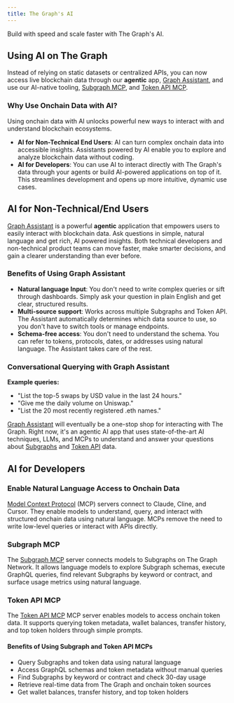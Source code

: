 ```yaml
---
title: The Graph's AI
---
```


Build with speed and scale faster with The Graph's AI.

## Using AI on The Graph

Instead of relying on static datasets or centralized APIs, you can now access live blockchain data through our **agentic** app, [Graph Assistant](/ai-suite/graph-assistant/introduction/), and use our AI-native tooling, [Subgraph MCP](/ai-suite/subgraph-mcp/introduction/), and [Token API MCP](/ai-suite/token-api-mcp/introduction/).

### Why Use Onchain Data with AI?

Using onchain data with AI unlocks powerful new ways to interact with and understand blockchain ecosystems.

- **AI for Non-Technical End Users**: AI can turn complex onchain data into accessible insights. Assistants powered by AI enable you to explore and analyze blockchain data without coding.
- **AI for Developers**: You can use AI to interact directly with The Graph's data through your agents or build AI-powered applications on top of it. This streamlines development and opens up more intuitive, dynamic use cases.

## AI for Non-Technical/End Users

[Graph Assistant](/ai-suite/graph-assistant/introduction/) is a powerful **agentic** application that empowers users to easily interact with blockchain data. Ask questions in simple, natural language and get rich, AI powered insights. Both technical developers and non-technical product teams can move faster, make smarter decisions, and gain a clearer understanding than ever before.

### Benefits of Using Graph Assistant

- **Natural language Input**: You don't need to write complex queries or sift through dashboards. Simply ask your question in plain English and get clear, structured results.
- **Multi-source support**: Works across multiple Subgraphs and Token API. The Assistant automatically determines which data source to use, so you don't have to switch tools or manage endpoints.
- **Schema-free access**: You don't need to understand the schema. You can refer to tokens, protocols, dates, or addresses using natural language. The Assistant takes care of the rest.

### Conversational Querying with Graph Assistant

**Example queries:**

- "List the top-5 swaps by USD value in the last 24 hours."
- "Give me the daily volume on Uniswap."
- "List the 20 most recently registered .eth names."

[Graph Assistant](/ai-suite/graph-assistant/introduction/) will eventually be a one-stop shop for interacting with The Graph. Right now, it's an agentic AI app that uses state-of-the-art AI techniques, LLMs, and MCPs to understand and answer your questions about [Subgraphs](/subgraphs/developing/subgraphs/) and [Token API](/token-api/quick-start/) data.

## AI for Developers

### Enable Natural Language Access to Onchain Data

[Model Context Protocol](https://modelcontextprotocol.io/introduction) (MCP) servers connect to Claude, Cline, and Cursor. They enable models to understand, query, and interact with structured onchain data using natural language. MCPs remove the need to write low-level queries or interact with APIs directly.

### Subgraph MCP

The [Subgraph MCP](/ai-suite/subgraph-mcp/introduction/) server connects models to Subgraphs on The Graph Network. It allows language models to explore Subgraph schemas, execute GraphQL queries, find relevant Subgraphs by keyword or contract, and surface usage metrics using natural language.

### Token API MCP

The [Token API MCP](/ai-suite/token-api-mcp/introduction/) MCP server enables models to access onchain token data. It supports querying token metadata, wallet balances, transfer history, and top token holders through simple prompts.

#### Benefits of Using Subgraph and Token API MCPs

- Query Subgraphs and token data using natural language
- Access GraphQL schemas and token metadata without manual queries
- Find Subgraphs by keyword or contract and check 30-day usage
- Retrieve real-time data from The Graph and onchain token sources
- Get wallet balances, transfer history, and top token holders
